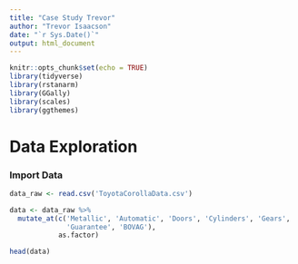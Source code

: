 ```yaml
---
title: "Case Study Trevor"
author: "Trevor Isaacson"
date: "`r Sys.Date()`"
output: html_document
---
```


```r
knitr::opts_chunk$set(echo = TRUE)
library(tidyverse)
library(rstanarm)
library(GGally)
library(scales)
library(ggthemes)
```

# Data Exploration

### Import Data
```r
data_raw <- read.csv('ToyotaCorollaData.csv')

data <- data_raw %>%
  mutate_at(c('Metallic', 'Automatic', 'Doors', 'Cylinders', 'Gears', 
              'Guarantee', 'BOVAG'),
            as.factor)

head(data)
```

